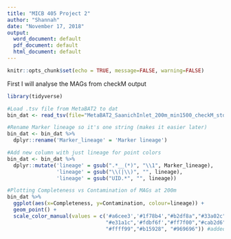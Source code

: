 ```yaml
---
title: "MICB 405 Project 2"
author: "Shannah"
date: "November 17, 2018"
output:
  word_document: default
  pdf_document: default
  html_document: default
---
```


```r
knitr::opts_chunk$set(echo = TRUE, message=FALSE, warning=FALSE)
```

First I will analyse the MAGs from checkM output
``` r
library(tidyverse)

#Load .tsv file from MetaBAT2 to dat
bin_dat <- read_tsv(file="MetaBAT2_SaanichInlet_200m_min1500_checkM_stdout.tsv", col_names = TRUE)

#Rename Marker lineage so it's one string (makes it easier later)
bin_dat <- bin_dat %>%
  dplyr::rename('Marker_lineage' = 'Marker lineage')

#Add new column with just lineage for point colors
bin_dat <- bin_dat %>%
  dplyr::mutate('lineage' = gsub(".*__(*)", "\\1", Marker_lineage),
                'lineage' = gsub("\\(|\\)", "", lineage),
                'lineage' = gsub("UID.*", "", lineage))

#Plotting Completeness vs Contamination of MAGs at 200m
bin_dat %>%
  ggplot(aes(x=Completeness, y=Contamination, colour=lineage)) +
  geom_point() +
  scale_color_manual(values = c('#a6cee3','#1f78b4',"#b2df8a","#33a02c","#fb9a99",
                                "#e31a1c",'#fdbf6f',"#ff7f00","#cab2d6","#6a3d9a",
                                "#ffff99","#b15928", "#969696")) #added discrete scales ; palette from colorbrewer2 but added extra ("#969696") b/c 13 values
```
